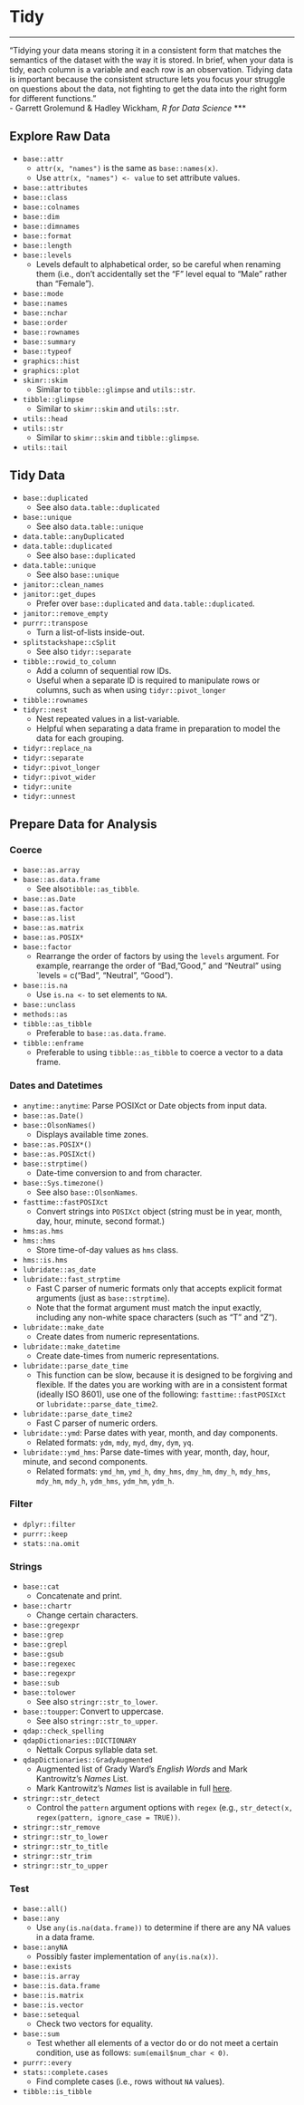 # Tidy
***

"Tidying your data means storing it in a consistent form that matches the semantics of the dataset with the way it is stored. In brief, when your data is tidy, each column is a variable and each row is an observation. Tidying data is important because the consistent structure lets you focus your struggle on questions about the data, not fighting to get the data into the right form for different functions."  
- Garrett Grolemund & Hadley Wickham, *R for Data Science*
***

## Explore Raw Data

* `base::attr`
  * `attr(x, "names")` is the same as `base::names(x)`.
  * Use `attr(x, "names") <- value` to set attribute values.
* `base::attributes`
* `base::class`
* `base::colnames`
* `base::dim`
* `base::dimnames`
* `base::format`
* `base::length`
* `base::levels`
  * Levels default to alphabetical order, so be careful when renaming them (i.e., don't accidentally set the "F" level equal to "Male" rather than "Female").
* `base::mode`
* `base::names`
* `base::nchar`
* `base::order`
* `base::rownames`
* `base::summary`
* `base::typeof`
* `graphics::hist`
* `graphics::plot`
* `skimr::skim`
  * Similar to `tibble::glimpse` and `utils::str`.
* `tibble::glimpse`
  * Similar to `skimr::skim` and `utils::str`.
* `utils::head`
* `utils::str`
  * Similar to `skimr::skim` and `tibble::glimpse`.
* `utils::tail`

## Tidy Data

* `base::duplicated`
  * See also `data.table::duplicated`
* `base::unique`
  * See also `data.table::unique`
* `data.table::anyDuplicated`
* `data.table::duplicated`
  * See also `base::duplicated`
* `data.table::unique`
  * See also `base::unique`
* `janitor::clean_names`
* `janitor::get_dupes`
  * Prefer over `base::duplicated` and `data.table::duplicated`.
* `janitor::remove_empty`
* `purrr::transpose`
  * Turn a list-of-lists inside-out.
* `splitstackshape::cSplit`
  * See also `tidyr::separate`
* `tibble::rowid_to_column`
  * Add a column of sequential row IDs.
  * Useful when a separate ID is required to manipulate rows or columns, such as when using `tidyr::pivot_longer`
* `tibble::rownames`
* `tidyr::nest`
  * Nest repeated values in a list-variable.
  * Helpful when separating a data frame in preparation to model the data for each grouping.
* `tidyr::replace_na`
* `tidyr::separate`
* `tidyr::pivot_longer`
* `tidyr::pivot_wider`
* `tidyr::unite`
* `tidyr::unnest`

## Prepare Data for Analysis

### Coerce

* `base::as.array`
* `base::as.data.frame`
  * See also`tibble::as_tibble`.
* `base::as.Date`
* `base::as.factor`
* `base::as.list`
* `base::as.matrix`
* `base::as.POSIX*`
* `base::factor`
  * Rearrange the order of factors by using the `levels` argument. For example, rearrange the order of "Bad, "Good," and "Neutral" using `levels = c("Bad", "Neutral", "Good").
* `base::is.na`
  * Use `is.na <-` to set elements to `NA`.
* `base::unclass`
* `methods::as`
* `tibble::as_tibble`
  * Preferable to `base::as.data.frame`.
* `tibble::enframe`
  * Preferable to using `tibble::as_tibble` to coerce a vector to a data frame.

### Dates and Datetimes

* `anytime::anytime`: Parse POSIXct or Date objects from input data.
* `base::as.Date()`
* `base::OlsonNames()` 
  * Displays available time zones.
* `base::as.POSIX*()`
* `base::as.POSIXct()`
* `base::strptime()`
  * Date-time conversion to and from character.
* `base::Sys.timezone()`
  * See also `base::OlsonNames`.
* `fasttime::fastPOSIXct`
  * Convert strings into `POSIXct` object (string must be in year, month, day, hour, minute, second format.)
* `hms:as.hms`
* `hms::hms`
  * Store time-of-day values as `hms` class.
* `hms::is.hms`
* `lubridate::as_date`
* `lubridate::fast_strptime`
  * Fast C parser of numeric formats only that accepts explicit format arguments (just as `base::strptime`).
  * Note that the format argument must match the input exactly, including any non-white space characters (such as "T" and "Z").
* `lubridate::make_date`
  * Create dates from numeric representations.
* `lubridate::make_datetime`
  * Create date-times from numeric representations.
* `lubridate::parse_date_time`
  * This function can be slow, because it is designed to be forgiving and flexible. If the dates you are working with are in a consistent format (ideally ISO 8601), use one of the following: `fasttime::fastPOSIXct` or `lubridate::parse_date_time2`.
* `lubridate::parse_date_time2`
  * Fast C parser of numeric orders.
* `lubridate::ymd`: Parse dates with year, month, and day components.
  * Related formats: `ydm`, `mdy`, `myd`, `dmy`, `dym`, `yq`.
* `lubridate::ymd_hms`: Parse date-times with year, month, day, hour, minute, and second components.
  * Related formats: `ymd_hm`, `ymd_h`, `dmy_hms`, `dmy_hm`, `dmy_h`, `mdy_hms`, `mdy_hm`, `mdy_h`, `ydm_hms`, `ydm_hm`, `ydm_h`.
        
### Filter

* `dplyr::filter`
* `purrr::keep`
* `stats::na.omit`

### Strings

* `base::cat`
  * Concatenate and print. 
* `base::chartr`
  * Change certain characters.
* `base::gregexpr`
* `base::grep`
* `base::grepl`
* `base::gsub`
* `base::regexec`
* `base::regexpr`
* `base::sub`
* `base::tolower`
  * See also `stringr::str_to_lower`.
* `base::toupper`: Convert to uppercase.
  * See also `stringr::str_to_upper`.
* `qdap::check_spelling`
* `qdapDictionaries::DICTIONARY`
  * Nettalk Corpus syllable data set.
* `qdapDictionaries::GradyAugmented`
  * Augmented list of Grady Ward's *English Words* and Mark Kantrowitz's *Names* List.
  * Mark Kantrowitz's *Names* list is available in full [here](http://www.cs.cmu.edu/afs/cs/project/ai-repository/ai/areas/nlp/corpora/names/).
* `stringr::str_detect`
  * Control the `pattern` argument options with `regex` (e.g., `str_detect(x, regex(pattern, ignore_case = TRUE))`.
* `stringr::str_remove`
* `stringr::str_to_lower`
* `stringr::str_to_title`
* `stringr::str_trim`
* `stringr::str_to_upper`

### Test

* `base::all()`
* `base::any`
  * Use `any(is.na(data.frame))` to determine if there are any NA values in a data frame.
* `base::anyNA`
  * Possibly faster implementation of `any(is.na(x))`.
* `base::exists`
* `base::is.array`
* `base::is.data.frame`
* `base::is.matrix`
* `base::is.vector`
* `base::setequal`
  * Check two vectors for equality.
* `base::sum`
  * Test whether all elements of a vector do or do not meet a certain condition, use as follows: `sum(email$num_char < 0)`.
* `purrr::every`
* `stats::complete.cases`
  * Find complete cases (i.e., rows without `NA` values).
* `tibble::is_tibble`